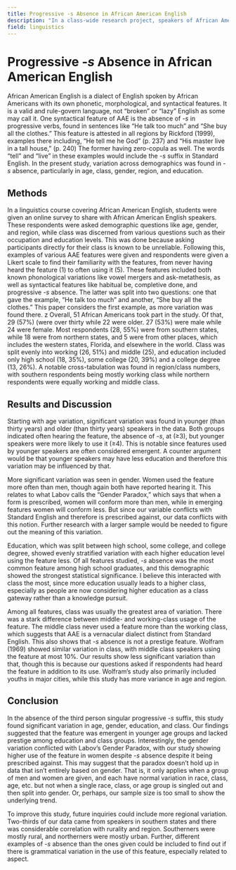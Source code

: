 ```yaml
---
title: Progressive -s Absence in African American English 
description: "In a class-wide research project, speakers of African American English were surveyed to find the rates of progressive -s absence in their speech. The results were analyzed against demographic information about the speakers and past research."
field: linguistics
---
```


# Progressive _-s_ Absence in African American English 

African American English is a dialect of English spoken by African Americans with its own phonetic, morphological, and syntactical features. It is a valid and rule-govern language, not “broken” or “lazy” English as some may call it. One syntactical feature of AAE is the absence of _-s_ in progressive verbs, found in sentences like “He talk too much” and “She buy all the clothes.” This feature is attested in all regions by Rickford (1999), examples there including, “He tell me he God” (p. 237) and “His master live in a tall house,” (p. 240) The former having zero-copula as well. The words “tell” and “live” in these examples would include the _-s_ suffix in Standard English. In the present study, variation across demographics was found in _-s_ absence, particularly in age, class, gender, region, and education. 

## Methods

In a linguistics course covering African American English, students were given an online survey to share with African American English speakers. These respondents were asked demographic questions like age, gender, and region, while class was discerned from various questions such as their occupation and education levels. This was done because asking participants directly for their class is known to be unreliable. Following this, examples of various AAE features were given and respondents were given a Likert scale to find their familiarity with the features, from never having heard the feature (1) to often using it (5). These features included both known phonological variations like vowel mergers and ask-metathesis, as well as syntactical features like habitual be, completive done, and progressive _-s_ absence. The latter was split into two questions: one that gave the example, “He talk too much” and another, “She buy all the clothes.” This paper considers the first example, as more variation was found there. 
z
Overall, 51 African Americans took part in the study. Of that, 29 (57%) (were over thirty while 22 were older. 27 (53%) were male while 24 were female. Most respondents (28, 55%) were from southern states, while 18 were from northern states, and 5 were from other places, which includes the western states, Florida, and elsewhere in the world. Class was split evenly into working (26, 51%) and middle (25), and education included only high school (18, 35%), some college (20, 39%) and a college degree (13, 26%). A notable cross-tabulation was found in region/class numbers, with southern respondents being mostly working class while northern respondents were equally working and middle class. 

## Results and Discussion

Starting with age variation, significant variation was found in younger (than thirty years) and older (than thirty years) speakers in the data. Both groups indicated often hearing the feature, the absence of _-s_, at (≥3), but younger speakers were more likely to use it (≥4). This is notable since features used by younger speakers are often considered emergent. A counter argument would be that younger speakers may have less education and therefore this variation may be influenced by that.

More significant variation was seen in gender. Women used the feature more often than men, though again both have reported hearing it. This relates to what Labov calls the “Gender Paradox,” which says that when a form is prescribed, women will conform more than men, while in emerging features women will conform less. But since our variable conflicts with Standard English and therefore is prescribed against, our data conflicts with this notion. Further research with a larger sample would be needed to figure out the meaning of this variation. 

Education, which was split between high school, some college, and college degree, showed evenly stratified variation with each higher education level using the feature less. Of all features studied, _-s_ absence was the most common feature among high school graduates, and this demographic showed the strongest statistical significance. I believe this interacted with class the most, since more education usually leads to a higher class, especially as people are now considering higher education as a class gateway rather than a knowledge pursuit. 

Among all features, class was usually the greatest area of variation. There was a stark difference between middle- and working-class usage of the feature. The middle class never used a feature more than the working class, which suggests that AAE is a vernacular dialect distinct from Standard English. This also shows that _-s_ absence is not a prestige feature. Wolfram (1969) showed similar variation in class, with middle class speakers using the feature at most 10%. Our results show less significant variation than that, though this is because our questions asked if respondents had heard the feature in addition to its use. Wolfram’s study also primarily included youths in major cities, while this study has more variance in age and region.

## Conclusion

In the absence of the third person singular progressive _-s_ suffix, this study found significant variation in age, gender, education, and class. Our findings suggested that the feature was emergent in younger age groups and lacked prestige among education and class groups. Interestingly, the gender variation conflicted with Labov’s Gender Paradox, with our study showing higher use of the feature in women despite _-s_ absence despite it being prescribed against. This may suggest that the paradox doesn’t hold up in data that isn’t entirely based on gender. That is, it only applies when a group of men and women are given, and each have normal variation in race, class, age, etc. but not when a single race, class, or age group is singled out and then split into gender. Or, perhaps, our sample size is too small to show the underlying trend. 

To improve this study, future inquiries could include more regional variation. Two-thirds of our data came from speakers in southern states and there was considerable correlation with rurality and region. Southerners were mostly rural, and northerners were mostly urban. Further, different examples of _-s_ absence than the ones given could be included to find out if there is grammatical variation in the use of this feature, especially related to aspect.